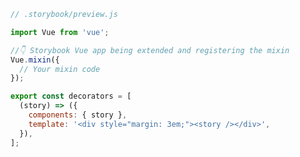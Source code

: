 ```js
// .storybook/preview.js

import Vue from 'vue';

//👇 Storybook Vue app being extended and registering the mixin
Vue.mixin({
  // Your mixin code
});

export const decorators = [
  (story) => ({
    components: { story },
    template: '<div style="margin: 3em;"><story /></div>',
  }),
];
```
